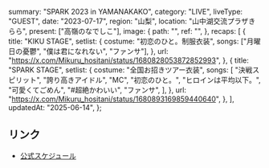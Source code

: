   summary: "SPARK 2023 in YAMANAKAKO",
  category: "LIVE",
  liveType: "GUEST",
  date: "2023-07-17",
  region: "山梨",
  location: "山中湖交流プラザきらら",
  present: ["高嶺のなでしこ"],
  image: {
    path: "",
    ref: "",
  },
  recaps: [
    {
      title: "KIKU STAGE",
      setlist: {
        costume: "初恋のひと。制服衣装",
        songs: ["月曜日の憂鬱", "僕は君になれない", "ファンサ"],
      },
      url: "https://x.com/Mikuru_hositani/status/1680828053872852993",
    },
    {
      title: "SPARK STAGE",
      setlist: {
        costume: "全国お招きツアー衣装",
        songs: [
          "決戦スピリット",
          "誇り高きアイドル",
          "MC",
          "初恋のひと。",
          "ヒロインは平均以下。",
          "可愛くてごめん",
          "#超絶かわいい",
          "ファンサ",
        ],
      },
      url: "https://x.com/Mikuru_hositani/status/1680893169859440640",
    },
  ],
  updatedAt: "2025-06-14",
};

## リンク

- [公式スケジュール](https://takanenonadeshiko.jp/?p=1012)
